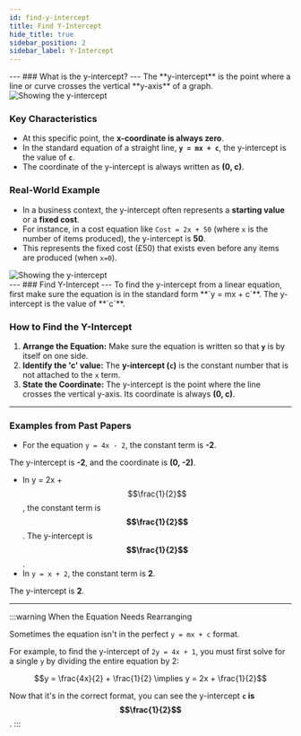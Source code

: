 ```yaml
---
id: find-y-intercept
title: Find Y-Intercept
hide_title: true
sidebar_position: 2
sidebar_label: Y-Intercept
---
```


<ModuleBanner />
---
### What is the y-intercept?
---
The **y-intercept** is the point where a line or curve crosses the vertical **y-axis** of a graph.

<div style={{ textAlign: "center" }}>
    <img src="/img/busm/y-intercept.png" alt="Showing the y-intercept" style={{ width: "100%" }} />
</div>


### Key Characteristics

* At this specific point, the **x-coordinate is always zero**.
* In the standard equation of a straight line, **`y = mx + c`**, the y-intercept is the value of **`c`**.
* The coordinate of the y-intercept is always written as **(0, c)**.



### Real-World Example
- In a business context, the y-intercept often represents a **starting value** or a **fixed cost**.
- For instance, in a cost equation like `Cost = 2x + 50` (where `x` is the number of items produced), the y-intercept is **50**.
- This represents the fixed cost (£50) that exists even before any items are produced (when `x=0`).
<div style={{ textAlign: "center" }}>
    <img src="/img/busm/y-intercept-fixed-price.png" alt="Showing the y-intercept" style={{ width: "30%" }} />
</div>
---
### Find Y-Intercept
---
To find the y-intercept from a linear equation, first make sure the equation is in the standard form **`y = mx + c`**. The y-intercept is the value of **`c`**.

### How to Find the Y-Intercept

1.  **Arrange the Equation:** Make sure the equation is written so that **`y`** is by itself on one side.
2.  **Identify the 'c' value:** The **y-intercept (`c`)** is the constant number that is not attached to the `x` term.
3.  **State the Coordinate:** The y-intercept is the point where the line crosses the vertical y-axis. Its coordinate is always **(0, c)**.

***
### Examples from Past Papers

* For the equation `y = 4x - 2`, the constant term is **-2**.

The y-intercept is **-2**, and the coordinate is **(0, -2)**.
* In y = 2x + $$\frac{1}{2}$$, the constant term is **$$\frac{1}{2}$$**.
The y-intercept is **$$\frac{1}{2}$$**.
* In `y = x + 2`, the constant term is **2**.

The y-intercept is **2**.

***
:::warning When the Equation Needs Rearranging

Sometimes the equation isn't in the perfect `y = mx + c` format.

For example, to find the y-intercept of `2y = 4x + 1`, you must first solve for a single `y` by dividing the entire equation by 2:

$$y = \frac{4x}{2} + \frac{1}{2} \implies y = 2x + \frac{1}{2}$$

Now that it's in the correct format, you can see the y-intercept **`c` is $$\frac{1}{2}$$**.
:::